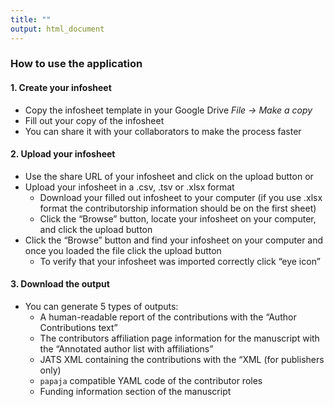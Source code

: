```yaml
---
title: ""
output: html_document
---
```


### How to use the application

#### 1. Create your infosheet
* Copy the infosheet template in your Google Drive _File -> Make a copy_
* Fill out your copy of the infosheet
+ You can share it with your collaborators to make the process faster

#### 2. Upload your infosheet
* Use the share URL of your infosheet and click on the upload button or
* Upload your infosheet in a .csv, .tsv or .xlsx format
  - Download your filled out infosheet to your computer (if you use .xlsx format the contributorship information should be on the first sheet)
  - Click the “Browse” button, locate your infosheet on your computer, and click the upload button
* Click the "Browse" button and find your infosheet on your computer and once you loaded the file click the upload button
  - To verify that your infosheet was imported correctly click “eye icon”
  
#### 3. Download the output
* You can generate 5 types of outputs:
  - A human-readable report of the contributions with the "Author Contributions text"
  - The contributors affiliation page information for the manuscript with the "Annotated author list with affiliations"
  - JATS XML containing the contributions with the “XML (for publishers only)
  - `papaja` compatible YAML code of the contributor roles
  - Funding information section of the manuscript
